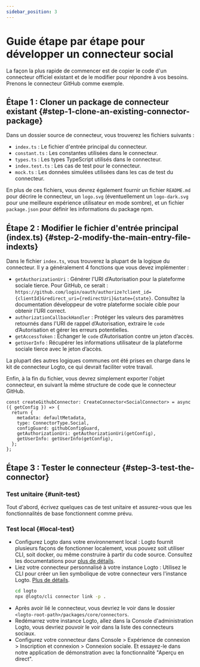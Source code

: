 ```yaml
---
sidebar_position: 3
---
```


# Guide étape par étape pour développer un connecteur social

La façon la plus rapide de commencer est de copier le code d'un connecteur officiel existant et de le modifier pour répondre à vos besoins. Prenons le connecteur GitHub comme exemple.

## Étape 1 : Cloner un package de connecteur existant \{#step-1-clone-an-existing-connector-package}

Dans un dossier source de connecteur, vous trouverez les fichiers suivants :

- `index.ts` : Le fichier d'entrée principal du connecteur.
- `constant.ts` : Les constantes utilisées dans le connecteur.
- `types.ts` : Les types TypeScript utilisés dans le connecteur.
- `index.test.ts` : Les cas de test pour le connecteur.
- `mock.ts` : Les données simulées utilisées dans les cas de test du connecteur.

En plus de ces fichiers, vous devrez également fournir un fichier `README.md` pour décrire le connecteur, un `logo.svg` (éventuellement un `logo-dark.svg` pour une meilleure expérience utilisateur en mode sombre), et un fichier `package.json` pour définir les informations du package npm.

## Étape 2 : Modifier le fichier d'entrée principal (index.ts) \{#step-2-modify-the-main-entry-file-indexts}

Dans le fichier `index.ts`, vous trouverez la plupart de la logique du connecteur. Il y a généralement 4 fonctions que vous devez implémenter :

- `getAuthorizationUri` : Générer l'URI d’Autorisation pour la plateforme sociale tierce. Pour GitHub, ce serait : `https://github.com/login/oauth/authorize?client_id={clientId}&redirect_uri={redirectUri}&state={state}`. Consultez la documentation développeur de votre plateforme sociale cible pour obtenir l'URI correct.
- `authorizationCallbackHandler` : Protéger les valeurs des paramètres retournés dans l'URI de rappel d’Autorisation, extraire le `code` d’Autorisation et gérer les erreurs potentielles.
- `getAccessToken` : Échanger le `code` d’Autorisation contre un jeton d’accès.
- `getUserInfo` : Récupérer les informations utilisateur de la plateforme sociale tierce avec le jeton d’accès.

La plupart des autres logiques communes ont été prises en charge dans le kit de connecteur Logto, ce qui devrait faciliter votre travail.

Enfin, à la fin du fichier, vous devrez simplement exporter l'objet connecteur, en suivant la même structure de code que le connecteur GitHub.

```tsx
const createGithubConnector: CreateConnector<SocialConnector> = async ({ getConfig }) => {
  return {
    metadata: defaultMetadata,
    type: ConnectorType.Social,
    configGuard: githubConfigGuard,
    getAuthorizationUri: getAuthorizationUri(getConfig),
    getUserInfo: getUserInfo(getConfig),
  };
};
```

## Étape 3 : Tester le connecteur \{#step-3-test-the-connector}

### Test unitaire \{#unit-test}

Tout d'abord, écrivez quelques cas de test unitaire et assurez-vous que les fonctionnalités de base fonctionnent comme prévu.

### Test local \{#local-test}

- Configurez Logto dans votre environnement local : Logto fournit plusieurs façons de fonctionner localement, vous pouvez soit utiliser CLI, soit docker, ou même construire à partir du code source. Consultez les documentations pour [plus de détails](/logto-oss/using-cli/install-logto/).
- Liez votre connecteur personnalisé à votre instance Logto : Utilisez le CLI pour créer un lien symbolique de votre connecteur vers l'instance Logto. [Plus de détails](/logto-oss/using-cli/manage-connectors/#link-local-connectors).
  ```bash
  cd logto
  npx @logto/cli connector link -p .
  ```
- Après avoir lié le connecteur, vous devriez le voir dans le dossier `<logto-root-path>/packages/core/connectors`.
- Redémarrez votre instance Logto, allez dans la Console d'administration Logto, vous devriez pouvoir le voir dans la liste des connecteurs sociaux.
- Configurez votre connecteur dans <CloudLink to="/sign-in-experience/sign-up-and-sign-in">Console > Expérience de connexion > Inscription et connexion</CloudLink> > Connexion sociale. Et essayez-le dans notre application de démonstration avec la fonctionnalité "Aperçu en direct".
